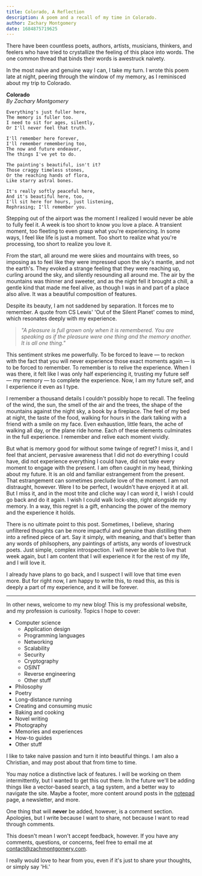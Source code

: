 ```yaml
---
title: Colorado, A Reflection
description: A poem and a recall of my time in Colorado.
author: Zachary Montgomery
date: 1684875719625
---
```


There have been countless poets, authors, artists, musicians, thinkers, and feelers who have tried to crystallize the feeling of this place into words. The one common thread that binds their words is awestruck naivety.

In the most naive and genuine way I can, I take my turn. I wrote this poem late at night, peering through the window of my memory, as I reminisced about my trip to Colorado.

**Colorado**\
*By Zachary Montgomery*

```
Everything's just fuller here,
The memory is fuller too.
I need to sit for ages, silently,
Or I'll never feel that truth.

I'll remember here forever,
I'll remember remembering too,
The now and future endeavor,
The things I've yet to do.

The painting's beautiful, isn't it?
Those craggy timeless stones,
Or the reaching hands of flora,
Like starry astral bones.

It's really softly peaceful here,
And it's beautiful here, too,
I'll sit here for hours, just listening,
Rephrasing; I'll remember you.
```

Stepping out of the airport was the moment I realized I would never be able to fully feel it. A week is too short to know you love a place. A transient moment, too fleeting to even grasp what you're experiencing.
In some ways, I feel like life is just a moment. Too short to realize what you're processing, too short to realize you love it.

From the start, all around me were skies and mountains with trees, so imposing as to feel like they were impressed upon the sky's mantle, and not the earth's.
They evoked a strange feeling that they were reaching up, curling around the sky, and silently resounding all around me.
The air by the mountains was thinner and sweeter, and as the night fell it brought a chill, a gentle kind that made me feel alive, as though I was in and part of a place also alive.
It was a beautiful composition of features.

Despite its beauty, I am not saddened by separation. It forces me to remember. A quote from CS Lewis' 'Out of the Silent Planet' comes to mind, which resonates deeply with my experience.

> *"A pleasure is full grown only when it is remembered. You are speaking as if the pleasure were one thing and the memory another. It is all one thing."*

This sentiment strikes me powerfully. To be forced to leave &mdash; to reckon with the fact that you will never experience those exact moments again &mdash; is to be forced to remember.
To remember is to relive the experience. When I was there, it felt like I was only half experiencing it, trusting my future self &mdash; my memory &mdash; to complete the experience. Now, I am my future self, and I experience it even as I type.

I remember a thousand details I couldn't possibly hope to recall. The feeling of the wind, the sun, the smell of the air and the trees, the shape of the mountains against the night sky, a book by a fireplace.
The feel of my bed at night, the taste of the food, walking for hours in the dark talking with a friend with a smile on my face. Even exhaustion, little fears, the ache of walking all day, or the plane ride home.
Each of these elements culminates in the full experience. I remember and relive each moment vividly.

But what is memory good for without some twinge of regret? I miss it, and I feel that ancient, pervasive awareness that I did not do everything I could have, did not experience everything I could have, did not take every moment to engage with the present.
I am often caught in my head, thinking about my future. It is an old and familiar estrangement from the present. That estrangement can sometimes preclude love of the moment.
I am not distraught, however. Were I to be perfect, I wouldn't have enjoyed it at all.
But I miss it, and in the most trite and cliche way I can word it, I wish I could go back and do it again. I wish I could walk lock-step, right alongside my memory.
In a way, this regret is a gift, enhancing the power of the memory and the experience it holds.

There is no ultimate point to this post. Sometimes, I believe, sharing unfiltered thoughts can be more impactful and genuine than distilling them into a refined piece of art. Say it simply, with meaning, and that's better than any words of philsophers, any paintings of artists, any words of lovestruck poets.
Just simple, complex introspection. I will never be able to live that week again, but I am content that I will experience it for the rest of my life, and I will love it.

I already have plans to go back, and I suspect I will love that time even more. But for right now, I am happy to write this, to read this, as this is deeply a part of my experience, and it will be forever.

---

In other news, welcome to my new blog! This is my professional website, and my profession is curiosity.
Topics I hope to cover:

- Computer science
  - Application design
  - Programming languages
  - Networking
  - Scalability
  - Security
  - Cryptography
  - OSINT
  - Reverse engineering
  - Other stuff
- Philosophy
- Poetry
- Long-distance running
- Creating and consuming music
- Baking and cooking
- Novel writing
- Photography
- Memories and experiences
- How-to guides
- Other stuff

I like to take naive passion and turn it into beautiful things. I am also a Christian, and may post about that from time to time.

You may notice a distinctive lack of features. I will be working on them intermittently, but I wanted to get this out there. In the future we'll be adding things like a vector-based search, a tag system, and a better way to navigate the site.
Maybe a footer, more content around posts in the [notepad](/notepad) page, a newsletter, and more.

One thing that will **never** be added, however, is a comment section. Apologies, but I write because I want to share, not because I want to read through comments.

This doesn't mean I won't accept feedback, however. If you have any comments, questions, or concerns, feel free to email me at [contact@zachmontgomery.com](mailto:contact@zachmontgomery.com).

I really would love to hear from you, even if it's just to share your thoughts, or simply say 'Hi.'